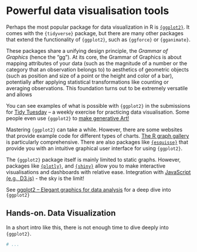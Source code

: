 # Powerful data visualisation tools

Perhaps the most popular package for data visualization in R is [`{ggplot2}`](https://ggplot2.tidyverse.org/index.html). It comes with the `{tidyverse}` package, but there are many other packages that extend the functionality of `{ggplot2}`, such as `{ggforce}` or `{gganimate}`. 

These packages share a unifying design principle, the *Grammar of Graphics* (hence the "gg"). At its core, the Grammar of Graphics is about mapping attributes of your data (such as the magnitude of a number or the category that an observation belongs to) to aesthetics of geometric objects (such as position and size of a point or the height and color of a bar), potentially after applying statistical transformations like counting or averaging observations. This foundation turns out to be extremely versatile and allows 

You can see examples of what is possible with `{ggplot2}` in the submissions for [Tidy Tuesday](https://www.cedricscherer.com/top/dataviz/) -- a weekly exercise for practicing data visualisation. Some people even use `{ggplot2}` to [make generative Art!](https://www.data-imaginist.com/art)

Mastering `{ggplot2}` can take a while. However, there are some websites that provide example code for different types of charts. [The R graph gallery](https://www.r-graph-gallery.com/index.html) is particularly comprehensive. 
There are also packages like [`{esquisse}`](https://cran.r-project.org/web/packages/esquisse/vignettes/get-started.html) that provide you with an intuitive graphical user interface for using `{ggplot2}`.

The `{ggplot2}` package itself is mainly limited to static graphs. However, packages like [`{plotly}`](https://plotly.com/r/), and [`{shiny}`](https://shiny.rstudio.com/gallery/) allow you to make interactive visualisations and dashboards with relative ease. 
Integration with [JavaScript (e.g., D3.js)](https://book.javascript-for-r.com/) - the sky is the limit!

See [ggplot2 -- Elegant graphics for data analysis](https://ggplot2-book.org/) for a deep dive into `{ggplot2}`

## **Hands-on.** Data Visualization 

In a short intro like this, there is not enough time to dive deeply into `{ggplot2}`.

```r
# ...
```
